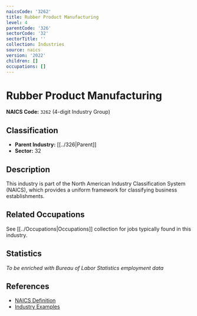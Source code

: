 ```yaml
---
naicsCode: '3262'
title: Rubber Product Manufacturing
level: 4
parentCode: '326'
sectorCode: '32'
sectorTitle: ''
collection: Industries
source: naics
version: '2022'
children: []
occupations: []
---
```

# Rubber Product Manufacturing

**NAICS Code:** `3262` (4-digit Industry Group)

## Classification

- **Parent Industry:** [[../326|Parent]]
- **Sector:** 32

## Description

This industry is part of the North American Industry Classification System (NAICS), which provides a uniform framework for classifying business establishments.

## Related Occupations

See [[../Occupations|Occupations]] collection for jobs typically found in this industry.

## Statistics

*To be enriched with Bureau of Labor Statistics employment data*

## References

- [NAICS Definition](https://www.census.gov/naics/)
- [Industry Examples](https://www.census.gov/naics/2022NAICS/)
